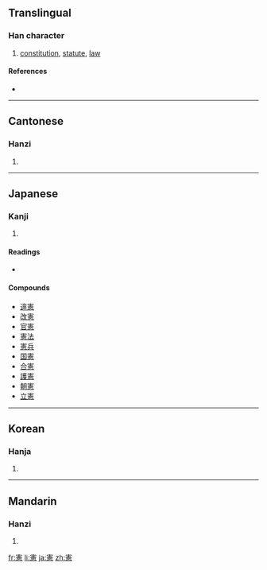 {{see|宪}}
==Translingual==

===Han character===
{{Han char|rn=61|rad=心|as=12|sn=16|four=3033<sub>6</sub>|canj=十手一心 (JQMP)}}

# [[constitution]], [[statute]], [[law]]

====References====
* {{Han ref|kx=0404.110|dkj=11269|dj=0744.170|hdz=42351.090|uh=61B2|ud=25010|bh=BECB|bd=48843}}

----

==Cantonese==

===Hanzi===
{{yue-hanzi|jyut=|y=hin3}}

# {{defn|Cantonese}}

----

==Japanese==

===Kanji===
{{ja-kanji|grade=6|rs=心12}}

# {{defn|Japanese}}

====Readings====
* {{ja-readings|on=[[けん]] (ken)|kun=[[のり]] (nori)}}

====Compounds====
* [[違憲]]
* [[改憲]]
* [[官憲]]
* [[憲法]]
* [[憲兵]]
* [[国憲]]
* [[合憲]]
* [[護憲]]
* [[朝憲]]
* [[立憲]]

----

==Korean==

===Hanja===
{{ko-hanja|hangeul=헌|eumhun=|rv=heon|mr=hŏn|y=hen}}

# {{defn|Korean}}

----

==Mandarin==

===Hanzi===
{{cmn-hanzi|sim=宪|pin=[[xiàn]] ([[xian4]])|wg=hsien<sup>4</sup>}}

# {{defn|Mandarin}}

[[fr:憲]]
[[li:憲]]
[[ja:憲]]
[[zh:憲]]